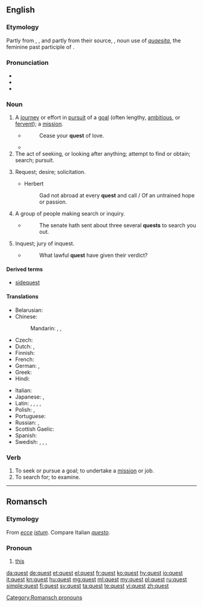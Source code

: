 {{also|QUEST}}
==English==
{{wikipedia}}

===Etymology===
Partly from {{etyl|xno|en}} {{term|queste|lang=fro}}, {{etyl|fro|en}} {{term|queste||acquisition, search, hunt|lang=fro}}, and partly from their source, {{etyl|la|en}} {{term|quaesta||tribute, tax, inquiry, search|lang=la}}, noun use of ''[[quaesita]]'', the feminine past participle of {{term|quaerere||to ask, seek}}.

===Pronunciation===
* {{IPA|/kwɛst/|lang=en}}
* {{audio|en-us-quest.ogg|Audio (US)|lang=en}}
* {{rhymes|ɛst|lang=en}}

===Noun===
{{en-noun}}

# A [[journey]] or effort in [[pursuit]] of a [[goal]] (often lengthy, [[ambitious]], or [[fervent]]); a [[mission]].
#* {{w|William Shakespeare}}
#*: Cease your '''quest''' of love.
#* {{quote-magazine|date=2013-01
|author=Katie L. Burke
|title=Ecological Dependency
|volume=101|issue=1|page=64
|magazine=[[w:American Scientist|American Scientist]]
|url=http://www.americanscientist.org/bookshelf/pub/ecological-dependency
|passage=In his first book since the 2008 essay collection ''Natural Acts: A Sidelong View of Science and Nature'', David Quammen looks at the natural world from yet another angle: the search for the next human pandemic, what epidemiologists call “the next big one.” His '''quest''' leads him around the world to study a variety of suspect zoonoses—animal-hosted pathogens that infect humans.}}
# The act of seeking, or looking after anything; attempt to find or obtain; search; pursuit.
#: {{usex|lang=en|to rove in '''quest''' of game, of a lost child, of property, etc.}}
# {{context|obsolete|lang=en}} Request; desire; solicitation.
#* Herbert
#*: Gad not abroad at every '''quest''' and call / Of an untrained hope or passion.
# {{context|obsolete|lang=en}} A group of people making search or inquiry.
#* {{w|William Shakespeare}}
#*: The senate hath sent about three several '''quests''' to search you out.
# {{context|obsolete|lang=en}} Inquest; jury of inquest.
#* {{w|William Shakespeare}}
#*: What lawful '''quest''' have given their verdict?

====Derived terms====
* [[sidequest]]

====Translations====
{{trans-top|journey or effort in pursuit of a goal}}
* Belarusian: {{t|be|пошук|sc=Cyrl}}
* Chinese:
*: Mandarin: {{t+|cmn|探索|tr=tànsuǒ|sc=Hani}}, {{t|cmn|尋求|sc=Hani}}, {{t+|cmn|寻求|tr=xúnqiú|sc=Hani}}
* Czech: {{t|cs|výprava|f}}
* Dutch: {{t+|nl|zoektocht|m}}, {{t|nl|streeftocht|m}}
* Finnish: {{t+|fi|etsintä}}
* French: {{t+|fr|quête|f}}
* German: {{t+|de|Suche|f}}, {{t|de|Queste|f}}
* Greek: {{t+|el|αναζήτηση|f}}
* Hindi: {{t|hi|फ़िराक़|tr=firaaq|sc=Deva}}
{{trans-mid}}
* Italian: {{t+|it|ricerca|f}}
* Japanese: {{t+|ja|探索|tr=たんさく, tansaku|sc=Jpan}}, {{t|ja|探求|tr=たんきゅう, tankyū|sc=Jpan}}
* Latin: {{t|la|indagatio|f}}, {{t|la|investigatio|f}}, {{t|la|inquisitio|f}}, {{t|la|scrutatio|f}}, {{t|la|scrutatio|f}}
* Polish: {{t+|pl|poszukiwanie|n}}, {{t|pl|poszukiwania|p}}
* Portuguese: {{t+|pt|busca|f}}
* Russian: {{t+|ru|поиск|m|tr=póisk|sc=Cyrl}}, {{t+|ru|поиск|alt=поиски|m-p|tr=póiski}}
* Scottish Gaelic: {{t|gd|sireadh|m}}
* Spanish: {{t+|es|búsqueda|f}}
* Swedish: {{t+|sv|resa|c}}, {{t+|sv|uppdrag|n}}, {{t+|sv|mål|n}}, {{t+|sv|strävan|c}}
{{trans-bottom}}

===Verb===
{{en-verb}}

# To seek or pursue a goal; to undertake a [[mission]] or job.
# To search for; to examine.
#: {{rfquotek|Sir T. Herbert}}

----

==Romansch==

===Etymology===
From {{etyl|la|rm}} ''[[ecce]]'' ''[[istum]]''. Compare Italian ''[[questo]]''.

===Pronoun===
{{head|rm|pronouns}}

# [[this]]

[[Category:Romansch pronouns]]

[[da:quest]]
[[de:quest]]
[[et:quest]]
[[el:quest]]
[[fr:quest]]
[[ko:quest]]
[[hy:quest]]
[[io:quest]]
[[it:quest]]
[[kn:quest]]
[[hu:quest]]
[[mg:quest]]
[[ml:quest]]
[[my:quest]]
[[pl:quest]]
[[ru:quest]]
[[simple:quest]]
[[fi:quest]]
[[sv:quest]]
[[ta:quest]]
[[te:quest]]
[[vi:quest]]
[[zh:quest]]